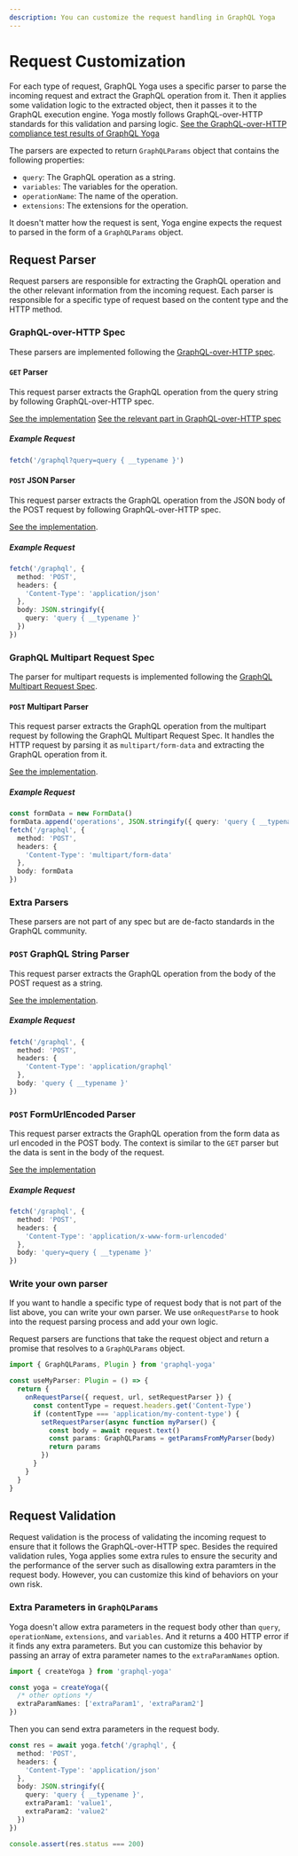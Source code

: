 ```yaml
---
description: You can customize the request handling in GraphQL Yoga
---
```


# Request Customization

For each type of request, GraphQL Yoga uses a specific parser to parse the incoming request and
extract the GraphQL operation from it. Then it applies some validation logic to the extracted
object, then it passes it to the GraphQL execution engine. Yoga mostly follows GraphQL-over-HTTP
standards for this validation and parsing logic.
[See the GraphQL-over-HTTP compliance test results of GraphQL Yoga](https://github.com/graphql/graphql-http/blob/main/implementations/graphql-yoga/README.md)

The parsers are expected to return `GraphQLParams` object that contains the following properties:

- `query`: The GraphQL operation as a string.
- `variables`: The variables for the operation.
- `operationName`: The name of the operation.
- `extensions`: The extensions for the operation.

It doesn't matter how the request is sent, Yoga engine expects the request to parsed in the form of
a `GraphQLParams` object.

## Request Parser

Request parsers are responsible for extracting the GraphQL operation and the other relevant
information from the incoming request. Each parser is responsible for a specific type of request
based on the content type and the HTTP method.

### GraphQL-over-HTTP Spec

These parsers are implemented following the
[GraphQL-over-HTTP spec](https://graphql.github.io/graphql-over-http/).

#### `GET` Parser

This request parser extracts the GraphQL operation from the query string by following
GraphQL-over-HTTP spec.

[See the implementation](https://github.com/dotansimha/graphql-yoga/blob/main/packages/graphql-yoga/src/plugins/request-parser/get.ts)
[See the relevant part in GraphQL-over-HTTP spec](https://graphql.github.io/graphql-over-http/draft/#sec-GET)

##### Example Request

```ts
fetch('/graphql?query=query { __typename }')
```

#### `POST` JSON Parser

This request parser extracts the GraphQL operation from the JSON body of the POST request by
following GraphQL-over-HTTP spec.

[See the implementation](https://github.com/dotansimha/graphql-yoga/blob/main/packages/graphql-yoga/src/plugins/request-parser/post-json.ts).

##### Example Request

```ts
fetch('/graphql', {
  method: 'POST',
  headers: {
    'Content-Type': 'application/json'
  },
  body: JSON.stringify({
    query: 'query { __typename }'
  })
})
```

### GraphQL Multipart Request Spec

The parser for multipart requests is implemented following the
[GraphQL Multipart Request Spec](https://github.com/jaydenseric/graphql-multipart-request-spec).

#### `POST` Multipart Parser

This request parser extracts the GraphQL operation from the multipart request by following the
GraphQL Multipart Request Spec. It handles the HTTP request by parsing it as `multipart/form-data`
and extracting the GraphQL operation from it.

[See the implementation](https://github.com/dotansimha/graphql-yoga/blob/main/packages/graphql-yoga/src/plugins/request-parser/post-multipart.ts).

##### Example Request

```ts
const formData = new FormData()
formData.append('operations', JSON.stringify({ query: 'query { __typename }' }))
fetch('/graphql', {
  method: 'POST',
  headers: {
    'Content-Type': 'multipart/form-data'
  },
  body: formData
})
```

### Extra Parsers

These parsers are not part of any spec but are de-facto standards in the GraphQL community.

### `POST` GraphQL String Parser

This request parser extracts the GraphQL operation from the body of the POST request as a string.

[See the implementation](https://github.com/dotansimha/graphql-yoga/blob/main/packages/graphql-yoga/src/plugins/request-parser/post-graphql-string.ts).

##### Example Request

```ts
fetch('/graphql', {
  method: 'POST',
  headers: {
    'Content-Type': 'application/graphql'
  },
  body: 'query { __typename }'
})
```

### `POST` FormUrlEncoded Parser

This request parser extracts the GraphQL operation from the form data as url encoded in the POST
body. The context is similar to the `GET` parser but the data is sent in the body of the request.

[See the implementation](https://github.com/dotansimha/graphql-yoga/blob/main/packages/graphql-yoga/src/plugins/request-parser/post-form-url-encoded.ts)

##### Example Request

```ts
fetch('/graphql', {
  method: 'POST',
  headers: {
    'Content-Type': 'application/x-www-form-urlencoded'
  },
  body: 'query=query { __typename }'
})
```

### Write your own parser

If you want to handle a specific type of request body that is not part of the list above, you can
write your own parser. We use `onRequestParse` to hook into the request parsing process and add your
own logic.

Request parsers are functions that take the request object and return a promise that resolves to a
`GraphQLParams` object.

```ts
import { GraphQLParams, Plugin } from 'graphql-yoga'

const useMyParser: Plugin = () => {
  return {
    onRequestParse({ request, url, setRequestParser }) {
      const contentType = request.headers.get('Content-Type')
      if (contentType === 'application/my-content-type') {
        setRequestParser(async function myParser() {
          const body = await request.text()
          const params: GraphQLParams = getParamsFromMyParser(body)
          return params
        })
      }
    }
  }
}
```

## Request Validation

Request validation is the process of validating the incoming request to ensure that it follows the
GraphQL-over-HTTP spec. Besides the required validation rules, Yoga applies some extra rules to
ensure the security and the performance of the server such as disallowing extra paramters in the
request body. However, you can customize this kind of behaviors on your own risk.

### Extra Parameters in `GraphQLParams`

Yoga doesn't allow extra parameters in the request body other than `query`, `operationName`,
`extensions`, and `variables`. And it returns a 400 HTTP error if it finds any extra parameters. But
you can customize this behavior by passing an array of extra parameter names to the
`extraParamNames` option.

```ts
import { createYoga } from 'graphql-yoga'

const yoga = createYoga({
  /* other options */
  extraParamNames: ['extraParam1', 'extraParam2']
})
```

Then you can send extra parameters in the request body.

```ts
const res = await yoga.fetch('/graphql', {
  method: 'POST',
  headers: {
    'Content-Type': 'application/json'
  },
  body: JSON.stringify({
    query: 'query { __typename }',
    extraParam1: 'value1',
    extraParam2: 'value2'
  })
})

console.assert(res.status === 200)
```
